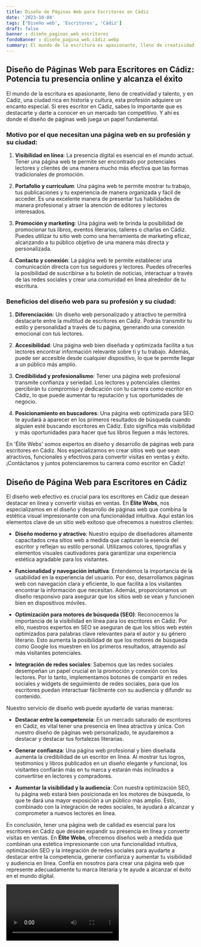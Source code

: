 ```yaml
---
title: Diseño de Páginas Web para Escritores en Cádiz
date: '2023-10-04'
tags: ['Diseño web', 'Escritores', 'Cádiz']
draft: false
banner : diseño_paginas_web_escritores
fondoBanner : diseño_pagina_web_cádiz.webp
summary: El mundo de la escritura es apasionante, lleno de creatividad y talento, y en Cádiz, una ciudad rica en historia y cultura, esta profesión adquiere un encanto especial. Si eres escritor en Cádiz, sabes lo importante que es destacarte y darte a conocer en un mercado tan competitivo. Y ahí es donde el diseño de páginas web juega un papel fundamental.
---
```


## Diseño de Páginas Web para Escritores en Cádiz: Potencia tu presencia online y alcanza el éxito

El mundo de la escritura es apasionante, lleno de creatividad y talento, y en Cádiz, una ciudad rica en historia y cultura, esta profesión adquiere un encanto especial. Si eres escritor en Cádiz, sabes lo importante que es destacarte y darte a conocer en un mercado tan competitivo. Y ahí es donde el diseño de páginas web juega un papel fundamental.

### Motivo por el que necesitan una página web en su profesión y su ciudad:

1. **Visibilidad en línea**: La presencia digital es esencial en el mundo actual. Tener una página web te permite ser encontrado por potenciales lectores y clientes de una manera mucho más efectiva que las formas tradicionales de promoción.

2. **Portafolio y currículum**: Una página web te permite mostrar tu trabajo, tus publicaciones y tu experiencia de manera organizada y fácil de acceder. Es una excelente manera de presentar tus habilidades de manera profesional y atraer la atención de editores y lectores interesados.

3. **Promoción y marketing**: Una página web te brinda la posibilidad de promocionar tus libros, eventos literarios, talleres o charlas en Cádiz. Puedes utilizar tu sitio web como una herramienta de marketing eficaz, alcanzando a tu público objetivo de una manera más directa y personalizada.

4. **Contacto y conexión**: La página web te permite establecer una comunicación directa con tus seguidores y lectores. Puedes ofrecerles la posibilidad de suscribirse a tu boletín de noticias, interactuar a través de las redes sociales y crear una comunidad en línea alrededor de tu escritura.

### Beneficios del diseño web para su profesión y su ciudad:

1. **Diferenciación**: Un diseño web personalizado y atractivo te permitirá destacarte entre la multitud de escritores en Cádiz. Podrás transmitir tu estilo y personalidad a través de tu página, generando una conexión emocional con tus lectores.

2. **Accesibilidad**: Una página web bien diseñada y optimizada facilita a tus lectores encontrar información relevante sobre ti y tu trabajo. Además, puede ser accesible desde cualquier dispositivo, lo que te permite llegar a un público más amplio.

3. **Credibilidad y profesionalismo**: Tener una página web profesional transmite confianza y seriedad. Los lectores y potenciales clientes percibirán tu compromiso y dedicación con tu carrera como escritor en Cádiz, lo que puede aumentar tu reputación y tus oportunidades de negocio.

4. **Posicionamiento en buscadores**: Una página web optimizada para SEO te ayudará a aparecer en los primeros resultados de búsqueda cuando alguien esté buscando escritores en Cádiz. Esto significa más visibilidad y más oportunidades para hacer que tus libros lleguen a más lectores.

En 'Élite Webs' somos expertos en diseño y desarrollo de páginas web para escritores en Cádiz. Nos especializamos en crear sitios web que sean atractivos, funcionales y efectivos para convertir visitas en ventas y éxito. ¡Contáctanos y juntos potenciaremos tu carrera como escritor en Cádiz!

<GifSeo />

<Cta />

## Diseño de Página Web para Escritores en Cádiz

El diseño web efectivo es crucial para los escritores en Cádiz que desean destacar en línea y convertir visitas en ventas. En **Élite Webs**, nos especializamos en el diseño y desarrollo de páginas web que combina la estética visual impresionante con una funcionalidad intuitiva. Aquí están los elementos clave de un sitio web exitoso que ofrecemos a nuestros clientes:

- **Diseño moderno y atractivo**: Nuestro equipo de diseñadores altamente capacitados crea sitios web a medida que capturan la esencia del escritor y reflejan su estilo personal. Utilizamos colores, tipografías y elementos visuales cautivadores para garantizar una experiencia estética agradable para los visitantes.

- **Funcionalidad y navegación intuitiva**: Entendemos la importancia de la usabilidad en la experiencia del usuario. Por eso, desarrollamos páginas web con navegación clara y eficiente, lo que facilita a los visitantes encontrar la información que necesitan. Además, proporcionamos un diseño responsivo para asegurar que los sitios web se vean y funcionen bien en dispositivos móviles.

- **Optimización para motores de búsqueda (SEO)**: Reconocemos la importancia de la visibilidad en línea para los escritores en Cádiz. Por ello, nuestros expertos en SEO se aseguran de que los sitios web estén optimizados para palabras clave relevantes para el autor y su género literario. Esto aumenta la posibilidad de que los motores de búsqueda como Google los muestren en los primeros resultados, atrayendo así más visitantes potenciales.

- **Integración de redes sociales**: Sabemos que las redes sociales desempeñan un papel crucial en la promoción y conexión con los lectores. Por lo tanto, implementamos botones de compartir en redes sociales y widgets de seguimiento de redes sociales, para que los escritores puedan interactuar fácilmente con su audiencia y difundir su contenido.

Nuestro servicio de diseño web puede ayudarte de varias maneras:

- **Destacar entre la competencia**: En un mercado saturado de escritores en Cádiz, es vital tener una presencia en línea atractiva y única. Con nuestro diseño de páginas web personalizado, te ayudaremos a destacar y destacar tus fortalezas literarias.

- **Generar confianza**: Una página web profesional y bien diseñada aumenta la credibilidad de un escritor en línea. Al mostrar tus logros, testimonios y libros publicados en un diseño elegante y funcional, los visitantes confiarán más en tu marca y estarán más inclinados a convertirse en lectores y compradores.

- **Aumentar la visibilidad y la audiencia**: Con nuestra optimización SEO, tu página web estará bien posicionada en los motores de búsqueda, lo que te dará una mayor exposición a un público más amplio. Esto, combinado con la integración de redes sociales, te ayudará a alcanzar y comprometer a nuevos lectores en línea.

En conclusión, tener una página web de calidad es esencial para los escritores en Cádiz que desean expandir su presencia en línea y convertir visitas en ventas. En **Élite Webs**, ofrecemos diseños web a medida que combinan una estética impresionante con una funcionalidad intuitiva, optimización SEO y la integración de redes sociales para ayudarte a destacar entre la competencia, generar confianza y aumentar tu visibilidad y audiencia en línea. Confía en nosotros para crear una página web que represente adecuadamente tu marca literaria y te ayude a alcanzar el éxito en el mundo digital.

<Video />

<CtaBot job='Escritores' city='Cádiz'/>

<Gmaps query='Cádiz+españa+maps' />